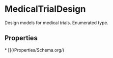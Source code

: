   
# MedicalTrialDesign

Design models for medical trials. Enumerated type.

## Properties

<Grid>
* [](/Properties/Schema.org/)
</Grid>

